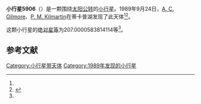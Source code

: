 {{Infobox planet
| bgcolour = #FFFFC0
| name = 5906
| symbol = 
| image = 
| caption = 
| discovery = yes
| discovery_ref = 
| discoverer = [[A._C._Gilmore|A. C. Gilmore]]、[[P._M._Kilmartin|P. M. Kilmartin]]
| discovery_site = [[蒂卡普湖|蒂卡普湖]] 
| discovered = 1989年9月24日
| designations = yes
| mp_name = 
| named_after = 
| alt_names = 1989 SN5/ 1951 TL / 1979 YP7 / 1991 GL9
| mp_category = [[主带小行星|主带小行星]]
| orbit_ref = <ref name="a">[http://ssd.jpl.nasa.gov/sbdb.cgi?sstr=5906 5906] {{Wayback|url=http://ssd.jpl.nasa.gov/sbdb.cgi?sstr=5906 |date=20201124022353 }}，小行星數據庫瀏覽器（JPL Small-Body Database Browser）－[[美国国家航空航天局|美国国家航空航天局]]喷气推进实验室</ref>
| epoch = 2456400.5 (2013年4月18日更新)
| aphelion = {{convert|2.811704905073981|AU|km|3|abbr=on|lk=out}}
| perihelion = {{convert|1.755421343786042|AU|km|3|abbr=on}}
| semimajor = {{convert|2.283563124430012|AU|km|3|abbr=on}}
| eccentricity = 0.231279694
| period = 1260.427758 [[日|日]]<br />3.45[[儒略年|儒略年]]
| avg_speed = 
| inclination = 3.421740473613318
| asc_node = 209.9843890959878
| mean_anomaly = 
| arg_peri = 207.0000583814114
| satellites = 
| physical_characteristics = yes
| dimensions = 
| mass = 
| density = 
| surface_grav = 
| escape_velocity = 
| sidereal_day = 
| axial_tilt = 
| pole_ecliptic_lat = 
| pole_ecliptic_lon = 
| albedo = 
| temperatures= 
| temp_name1 = 
| mean_temp_1 = 
| max_temp_1 = 
| temp_name2 = 
| max_temp_2 = 
| spectral_type = 
| abs_magnitude = 207.0000583814114
}}

'''小行星5906'''（{{lang-en|5906}}）是一颗围绕[[太阳|太阳]][[公转|公转]]的[[小行星|小行星]]。1989年9月24日，[[A._C._Gilmore|A. C. Gilmore]]、[[P._M._Kilmartin|P. M. Kilmartin]]在蒂卡普湖发现了此天体<ref name="a" /><ref>{{cite news|title=小行星列表|url=http://cfa-www.harvard.edu/iau/lists/NumberedMPs.txt|accessdate=2013-07-08|newspaper=哈佛大学|archive-date=2008-05-17|archive-url=https://web.archive.org/web/20080517010638/http://cfa-www.harvard.edu/iau/lists/NumberedMPs.txt|dead-url=no}}</ref>。

这颗小行星的[[绝对星等|绝对星等]]为207.0000583814114等<ref name="a" />。

==参考文献==
{{reflist}}
{{Minor Planet Number|[[小行星5905|小行星5905]]|[[小行星5907|小行星5907]]}}

{{小天体}}

[[Category:小行星带天体|Category:小行星带天体]]
[[Category:1989年发现的小行星|Category:1989年发现的小行星]]

{{asteroid-stub}}